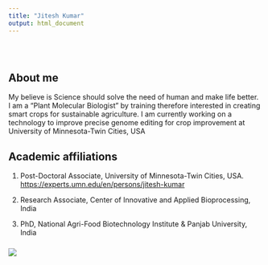 ```yaml
---
title: "Jitesh Kumar"
output: html_document
---
```


<style type="text/css">
.title {
  display: none;
}

#getting-started img {
  margin-right: 10px;
}

</style>

<div class="row" style="padding-top: 30px;">
<div class="col-sm-6">

# About me
My believe is Science should solve the need of human and make life better.
I am a "Plant Molecular Biologist" by training therefore interested in creating smart crops 
for sustainable agriculture. I am currently working on a technology to improve 
precise genome editing for crop improvement at University of Minnesota-Twin Cities, USA

## Academic affiliations

1. Post-Doctoral Associate, University of Minnesota-Twin Cities, USA. [https://experts.umn.edu/en/persons/jitesh-kumar](https://experts.umn.edu/en/persons/jitesh-kumar)

2. Research Associate, Center of Innovative and Applied Bioprocessing, India 

3. PhD, National Agri-Food Biotechnology Institute & Panjab University, India




</div>
<div class="col-sm-6">

### [](https://twitter.com/kumar2501)

<a href = "https://twitter.com/kumar2501">
![](images/Smart_crop.png)
</a>
</div>
